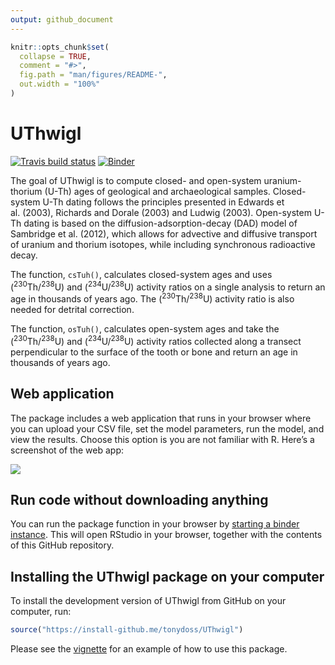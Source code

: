 ```yaml
---
output: github_document
---
```


<!-- README.md is generated from README.Rmd. Please edit that file -->

```r
knitr::opts_chunk$set(
  collapse = TRUE,
  comment = "#>",
  fig.path = "man/figures/README-",
  out.width = "100%"
)
```
# UThwigl

[![Travis build
status](https://travis-ci.org/benmarwick/UThwigl.svg?branch=master)](https://travis-ci.org/benmarwick/UThwigl) [![Binder](https://mybinder.org/badge_logo.svg)](https://mybinder.org/v2/gh/benmarwick/UThwigl/master?urlpath=rstudio)

The goal of UThwigl is to compute closed- and open-system uranium-thorium (U-Th) ages of
geological and archaeological samples. Closed-system U-Th dating follows the principles presented in 
Edwards et al. (2003), Richards and Dorale (2003) and Ludwig (2003). Open-system U-Th dating is based on the
diffusion-adsorption-decay (DAD) model of Sambridge et al. (2012), which
allows for advective and diffusive transport of uranium and thorium
isotopes, while including synchronous radioactive decay.

The function, `csTuh()`, calculates closed-system ages and uses
(<sup>230</sup>Th/<sup>238</sup>U) and (<sup>234</sup>U/<sup>238</sup>U)
activity ratios on a single analysis to return an age in thousands of years ago. The (<sup>230</sup>Th/<sup>238</sup>U)
activity ratio is also needed for detrital correction.

The function, `osTuh()`, calculates open-system ages and take the
(<sup>230</sup>Th/<sup>238</sup>U) and (<sup>234</sup>U/<sup>238</sup>U)
activity ratios collected along a transect perpendicular to the surface
of the tooth or bone and return an age in thousands of years ago.

## Web application

The package includes a web application that runs in your browser where you can upload your CSV file, set the model parameters, run the model, and view the results. Choose this option is you are not familiar with R. Here's a screenshot of the web app:

![](`r here::here("inst", "iDADwigl-shiny-app.gif")`)

## Run code without downloading anything 

You can run the package function in your browser by [starting a binder instance](https://mybinder.org/v2/gh/benmarwick/UThwigl/master?urlpath=rstudio). This will open RStudio in your browser, together with the contents of this GitHub repository. 

## Installing the UThwigl package on your computer

To  install the development version of UThwigl from GitHub on your computer, run:

``` r
source("https://install-github.me/tonydoss/UThwigl")
```

Please see the [vignette](articles/uthwigl.pdf) for an example of how to use this package.

<!--
git fetch upstream
git checkout master
git merge upstream/master 
-->



